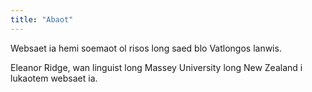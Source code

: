 ```yaml
---
title: "Abaot"
---
```


Websaet ia hemi soemaot ol risos long saed blo Vatlongos lanwis.

Eleanor Ridge, wan linguist long Massey University long New Zealand i lukaotem websaet ia.
